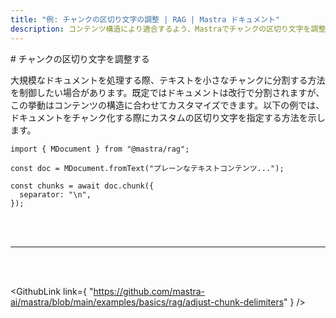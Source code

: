 ```yaml
---
title: "例: チャンクの区切り文字の調整 | RAG | Mastra ドキュメント"
description: コンテンツ構造により適合するよう、Mastraでチャンクの区切り文字を調整します。
---
```




<div id="adjust-chunk-delimiters">
  # チャンクの区切り文字を調整する
</div>

大規模なドキュメントを処理する際、テキストを小さなチャンクに分割する方法を制御したい場合があります。既定ではドキュメントは改行で分割されますが、この挙動はコンテンツの構造に合わせてカスタマイズできます。以下の例では、ドキュメントをチャンク化する際にカスタムの区切り文字を指定する方法を示します。

```tsx copy
import { MDocument } from "@mastra/rag";

const doc = MDocument.fromText("プレーンなテキストコンテンツ...");

const chunks = await doc.chunk({
  separator: "\n",
});
```

<br />

<br />

<hr className="dark:border-[#404040] border-gray-300" />

<br />

<br />

<GithubLink
  link={
"https://github.com/mastra-ai/mastra/blob/main/examples/basics/rag/adjust-chunk-delimiters"
}
/>
